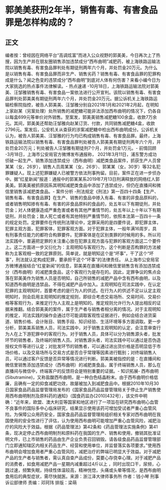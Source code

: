 # 郭美美获刑2年半，销售有毒、有害食品罪是怎样构成的？
## 正文
编者按：曾经因在网络平台“高调炫富”而进入公众视野的郭美美，今日再次上了热搜，因为生产并在朋友圈销售添加违禁成分“西布曲明”减肥药，被上海铁路运输法院以销售有毒、有害食品罪判处有期徒刑两年六个月，并处罚金20万元。为什么是以销售有毒、有害食品罪而非生产、销售劣药？销售有毒、有害食品罪的犯罪构成是什么？闻之色变的违禁成分“西布曲明”到底对人体有何伤害？来看小编今日为大家挑选的热点事件法律解读。- 热点速递 -10月18日，上海铁路运输法院对郭美美、汪邹雅销售有毒、有害食品一案依法进行公开宣判。该院以销售有毒、有害食品罪判处郭美美有期徒刑两年六个月，并处罚金20万元。据公诉机关上海铁路运输检察院指控，被告人郭美美、汪邹雅分别自2021年1月和2021年2月起，在明知上家赵某（另案处理）处所销售的减肥糖可能非法添加西布曲明的情况下，仍各自以每盒699元等单价对外销售。至案发，郭美美销售减肥糖100余盒，收款7万余元。其间，郭美美还帮助汪邹雅向赵某订货、付款，共同销售减肥糖4盒，收款2796元。案发后，公安机关从查获的涉案减肥糖中检出西布曲明成分。公诉机关认为，被告人郭美美、汪邹雅的行为均已构成销售有毒、有害食品罪。最终，上海铁路运输法院以销售有毒、有害食品罪判处被告人郭美美有期徒刑两年六个月，并处罚金20万元；判处被告人汪邹雅有期徒刑7个月，并处罚金1万元。- 前情回顾 -3月18日，上海市公安局官方微博发布通报称， 2021年3月11日，浦东警方成功侦破一起生产、销售添加违禁成分（西布曲明）减肥类食品案件，抓获生产人员曾某某（女，26岁），销售人员周某某（女，26岁）、郭某某（女，30岁）等32名犯罪嫌疑人。现上述犯罪嫌疑人已被警方依法刑事拘留。目前，案件正在进一步侦办中。据“红星新闻”报道：通报中的郭某某系2019年7月13日刑满释放的网络红人郭美美。郭美美被抓原因系其明知减肥类食品中添加了违禁成分，但仍在直播间和微信里销售该减肥类食品。- 案件分析 -刑法规定《刑法》第一百四十四条【生产、销售有毒、有害食品罪】在生产、销售的食品中掺入有毒、有害的非食品原料的，或者销售明知掺有有毒、有害的非食品原料的食品的，处五年以下有期徒刑，并处罚金；对人体健康造成严重危害或者有其他严重情节的，处五年以上十年以下有期徒刑，并处罚金；致人死亡或者有其他特别严重情节的，依照本法第一百四十一条的规定处罚。定罪要件在传统刑法理论中，定罪采用的是四要件说，即犯罪主体，犯罪主观方面，犯罪客体，犯罪客观方面。对于犯罪主体，一般年满16周岁，具有刑事责任能力的都符合构罪要件。犯罪客体是在区别类罪的时候用的多。所以司法实践中，普遍把定罪的关注重心放在犯罪主观方面与犯罪的客观方面这二个要件上。这二方面进一步又衍化为：主观明知与客观行为，这个判断是否构罪的方法被称为主客观相一致的定罪原则。简单说，就是明知这个是“坏事”，干了这个“坏事”，刑法就认定构成犯罪，要承担干这个“坏事”的法律责任。 从上海市公安局官方微博通报结合“红星新闻”的信息，郭美美在直播间和微信里销售含有添加违禁成分（西布曲明）的减肥类食品，这个客观行为是存在的。因此，定罪争议的焦点会落在郭美美作为销售人员是否明知，自己所销售的减肥产品中含有西布曲明，以及知道西布曲明是违禁品，不得在减肥产品中加入。主观明知在司法实践中，在认定犯罪的主观明知时，首要考虑的是行为人的供述。在行为人的供述不足以认定主观明知时，则会启用主观明知的推定规则，即综合考虑交易场所、交易时间、交易价格等客观行为，来推定行为人主观上是明知的。推定规则允许行为人提出相反的证据来推翻。结合郭美美的案件，属于生产者与销售者相分离的情况。对于主观明知的推定，司法实践的操作会通过尽可能调取客观性证据进行，例如会结合进货渠道、销售价格、会计账目、销售手段、知识经验、生活环境等多方面调取。更一步分析，郭美美系销售人员，司法实践中，对于销售主观明知的认定，会注意审查行为人在上下游犯罪中的客观行为。对于销售人员，具体可以分为销售源头者，批发环节的销售者，及终端的销售人员。对销售源头者，司法实践中可以通过是否伪造授权文件等进行认定；对批发环节的销售者，可以通过进出货价格是否明显低于市场价格，以及交易场所与交易方式是否合乎常理等因素进行甄别；对终端销售人员，可以通过客户反馈是否异常等情况进行判断。郭美美被指控的是：在直播间和微信里销售添加违禁成分（西布曲明）的减肥类食品，属于终端销售人员，那么在直播间与微信中，终端客户的反馈将会是特别重要的证据。- 知识拓展- 西布曲明(Sibutramine)，又称盐酸西布曲明，是一种白色结晶粉末。由于西布曲明价格低廉，且确有一定的抑食减肥功效，故屡被加入到减肥食品中。根据2010年10月30日国家食品药品监督管理局发布的《国家食品药品监督管理局关于停止生产销售使用西布曲明制剂及原料药的通知》（国食药监办[2010]432号），该文件中明确：“近年来，欧盟、澳大利亚等国家和地区进行了一项旨在研究西布曲明心血管不良事件的国际多中心临床研究，结果显示使用该药可增加受试者严重心血管风险。为保障公众用药安全，国家食品药品监督管理局组织相关专家对西布曲明在我国使用的安全性进行了评估，认为使用西布曲明可能增加严重心血管风险，减肥治疗的风险大于效益。根据《药品管理法》第42条和《药品管理法实施条例》第41条，现决定停止西布曲明制剂和原料药在我国的生产、销售和使用，撤销其批准证明文件，已上市销售的药品由生产企业负责召回销毁。请各级食品药品监督管理部门立即通知辖区内相关药品生产、经营和使用单位，并监督落实各项要求。”使用西布曲明会增加食用者严重心血管风险，减肥治疗的弊端已明显大于效益。对于减肥产品的生产者与销售者，需认真自查产品成份，莫要心存侥幸心理。对于减肥产品的消费者，如食用减肥产品一星期内减重超过4斤以上 ，同时出现口干，尿频，心跳过速，频繁失眠，持续性体温较高，精神恍惚，头痛或头晕等情况，是西布曲明食用后的典型症状，需尽快就医。来源：浙江泽大律师事务所 作者：钱小琴 刑事诉讼部律师 责编：邓珂玮 排版：梁萌 